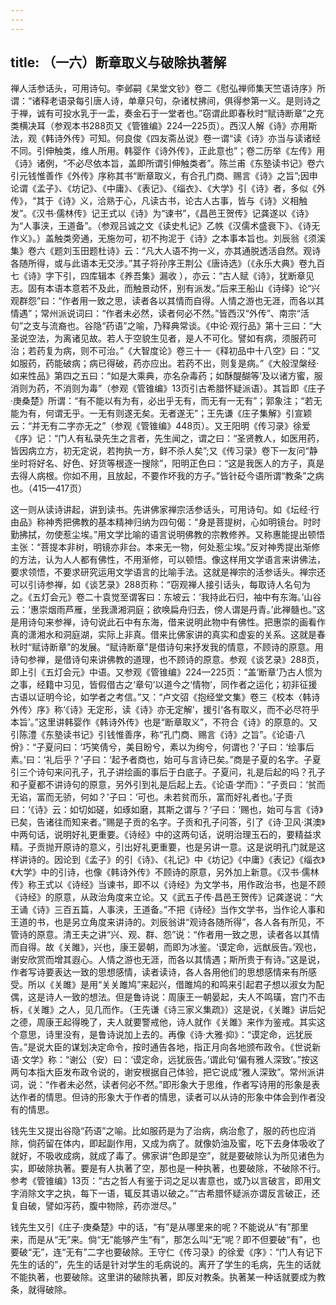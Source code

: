 ```yaml
---
---
---
```

title: （一六）断章取义与破除执著解
---




禅人活参话头，可用诗句。李邺嗣《杲堂文钞》卷二《慰弘禅师集天竺语诗序》所谓：“诸释老语录每引唐人诗，单章只句，杂诸杖拂间，俱得参第一义。是则诗之于禅，诚有可投水乳于一盂，奏金石于一堂者也。”窃谓此即春秋时“赋诗断章”之充类横决耳（参观本书288页又《管锥编》224—225页）。西汉人解《诗》亦用斯法，观《韩诗外传》可知。何良俊《四友斋丛说》卷一谓“读《诗》亦当与读诸经不同。引伸触类，维人所用。韩婴作《诗外传》，正此意也”；卷二历举《左传》用《诗》诸例，“不必尽依本旨，盖即所谓引伸触类者”。陈兰甫《东塾读书记》卷六引元钱惟善作《外传》序称其书“断章取义，有合孔门商、赐言《诗》之旨”;因申论谓《孟子》、《坊记》、《中庸》、《表记》、《缁衣》、《大学》引《诗》者，多似《外传》，“其于《诗》义，洽熟于心，凡读古书，论古人古事，皆与《诗》义相触发”。《汉书·儒林传》记王式以《诗》为“谏书”，《昌邑王贺传》记龚遂以《诗》为“人事浃，王道备”。（参观吕诚之文《读史札记》乙帙《汉儒术盛衰下》、《诗无作义》。）盖触类旁通，无施勿可，初不拘泥于《诗》之本事本旨也。刘辰翁《须溪集》卷六《题刘玉田题杜诗》云：“凡大人语不拘一义，亦其通脱透活自然。观诗各随所得，或与此语本无交涉。”其子将孙序王荆公《唐诗选》（《永乐大典》卷九百七《诗》字下引，四库辑本《养吾集》漏收 ），亦云：“古人赋《诗》，犹断章见志。固有本语本意若不及此，而触景动怀，别有派发。”后来王船山《诗绎》论“兴观群怨”曰：“作者用一致之思，读者各以其情而自得。人情之游也无涯，而各以其情遇”；常州派说词曰：“作者未必然，读者何必不然。”皆西汉“外传”、南宗“活句”之支与流裔也。谷隐“药语”之喻，乃释典常谈。《中论·观行品》第十三曰：“大圣说空法，为离诸见故。若人于空貌生见者，是人不可化。譬如有病，须服药可治；若药复为病，则不可治。”《大智度论》卷三十一《释初品中十八空》曰：“又如服药，药能破病；病已得破，药亦应出。若药不出，则复是病。”《大般涅槃经·如来性品》第四之五曰：“如是大乘典，亦名杂毒药；如酥醍醐等’及以诸方蜜，服消则为药，不消则为毒”（参观《管锥编》13页引古希腊怀疑派语）。其旨即《庄子·庚桑楚》所谓：“有不能以有为有，必出乎无有，而无有一无有”；郭象注；“若无能为有，何谓无乎。一无有则遂无矣。无者遂无”；王先谦《庄子集解》引宣颖云：“并无有二字亦无之”（参观《管锥编》448页）。又王阳明《传习录》徐爱《序》记：“门人有私录先生之言者，先生闻之，谓之曰：“圣贤教人，如医用药，皆因病立方，初无定说，若拘执一方，鲜不杀人矣”;又《传习录》卷下一友问“静坐时将好名、好色、好货等根逐一搜除”，阳明正色曰：“这是我医人的方子，真是去得人病根。你如不用，且放起，不要作坏我的方子。”皆针砭今语所谓“教条”之病也。（415—417页）

这一则从读诗讲起，讲到读书。先讲佛家禅宗活参话头，可用诗句。如《坛经·行由品》称神秀把佛教的基本精神归纳为四句偈：“身是菩提树，心如明镜台。时时勤拂拭，勿使惹尘埃。”用文学比喻的语言说明佛教的宗教修养。又称惠能提出顿悟主张：“菩提本非树，明镜亦非台。本来无一物，何处惹尘埃。”反对神秀提出渐修的方法，认为人人都有佛性，不用渐修，可以顿悟。像这样用文学语言来讲佛法，要求领悟，不要求研究运用文学语言的比喻手法。这就是禅宗的活参话头。禅宗还可以引诗参禅，如《谈艺录》288页称：“窃观禅人接引话头，每取诗人名句为之。《五灯会元》卷二十袁觉至谓客曰：东坡云：‘我持此石归，袖中有东海。’山谷云：‘惠崇烟雨芦雁，坐我潇湘洞庭；欲唤扁舟归去，傍人谓是丹青。’此禅髓也。”这是用诗句来参禅，诗句说此石中有东海，借来说明此物中有佛性。把惠崇的画看作真的潇湘水和洞庭湖，实际上非真。借来比佛家讲的真实和虚妄的关系。这就是春秋时“赋诗断章”的发展。“赋诗断章”是借诗句来抒发我的情意，不顾诗的原意。用诗句参禅，是借诗句来讲佛教的道理，也不顾诗的原意。参观《谈艺录》288页，即上引《五灯会元》中语。又参观《管锥编》224—225页：“盖‘断章’乃古人惯为之事，经籍中习见，皆假借古之‘章句’以道今之‘情物’，同作者之运化；初非征援古语以证明今论，如学者之考信。”又：“卢文弨《抱经堂文集》卷三《校本〈韩诗外传〉序》称‘《诗》无定形，读《诗》亦无定解’，援引‘各有取义，而不必尽符乎本旨’。”这里讲韩婴作《韩诗外传》也是“断章取义”，不符合《诗》的原意的。又引陈澧《东塾读书记》引钱惟善序，称“孔门商、赐言《诗》之旨”。《论语·八佾》：“子夏问曰：‘巧笑倩兮，美目盼兮，素以为绚兮，何谓也？’子曰：‘绘事后素。’曰：‘礼后乎？’子曰：‘起予者商也，始可与言诗已矣。”商是子夏的名字。子夏引三个诗句来问孔子，孔子讲绘画的事后于白底子。子夏问，礼是后起的吗？孔子和子夏都不讲诗句的原意，另外引到礼是后起上去。《论语·学而》：“子贡曰：‘贫而无谄，富而无骄，何如？’子曰：‘可也。未若贫而乐，富而好礼者也。’子贡曰：‘《诗》云：如切如磋，如琢如磨，其斯之谓与？’子曰：‘赐也，始可与言《诗》已矣，告诸往而知来者。”赐是子贡的名字。子贡和孔子问答，引了《诗·卫风·淇澳》中两句话，说明好礼更重要。《诗经》中的这两句话，说明治理玉石的，要精益求精。子贡抛开原诗的意义，引出好礼更重要，也是另讲一意。这是说明孔门就是这样讲诗的。因论到《孟子》的引《诗》、《礼记》中《坊记》《中庸》《表记》《缁衣》《大学》中的引诗，也像《韩诗外传》不顾诗的原意，另外加上新意。《汉书·儒林传》称王式以《诗经》当谏书，即不以《诗经》为文学书，用作政治书，也是不顾《诗经》的原意，从政治角度来立论。又《武五子传·昌邑王贺传》记龚遂说：“大王诵《诗》三百五篇，人事浃，王道备。”不把《诗经》当作文学书，当作论人事和王道的书，也是另立角度来讲诗的。刘辰翁讲“观诗各随所得”，各人各有所见，不管诗的原意。清王夫之讲“兴、观、群、怨”说：“作者用一致之思，读者各以其情而自得。故《关雎》，兴也，康王晏朝，而即为冰鉴。‘谟定命，远猷辰告。’观也，谢安欣赏而增其遐心。人情之游也无涯，而各以其情遇；斯所贵于有诗。”这是说，作者写诗要表达一致的思想感情，读者读诗，各人各用他们的思想感情来有所感受。所以《关雎》是用“关关雎鸠”来起兴，借雎鸠的和鸣来引起君子想以淑女为配偶，这是诗人一致的想法。但是鲁诗说：周康王一朝晏起，夫人不鸣璜，宫门不击柝，《关雎》之人，见几而作。（王先谦《诗三家义集疏》）这是说，《关雎》讲后妃之德，周康王起得晚了，夫人就要警戒他，诗人就作《关雎》来作为鉴戒。其实这个意思，诗里没有，是鲁诗说加上去的。再像《诗·大雅·抑》：“谟定命，远犹辰告。”是说大臣的谋划决定命令，按时通告各地，指正月向各地颁布政令。《世说新语·文学》称：“谢公（安）曰：‘谟定命，远犹辰告。’谓此句‘偏有雅人深致’。”按这两句本指大臣发布政令说的，谢安根据自己体验，把它说成“雅人深致”。常州派讲词，说：“作者未必然，读者何必不然。”即形象大于思维，作者写诗用的形象是表达作者的情思。但诗的形象大于作者的情思，读者可以从诗的形象中体会到作者没有的情思。

钱先生又提出谷隐“药语”之喻。比如服药是为了治病，病治愈了，服的药也应消除，倘药留在体内，即起副作用，又成为病了。就像奶油及蜜，吃下去身体吸收了就好，不吸收成病，就成了毒了。佛家讲“色即是空”，就是要破除认为所见诸色为实，即破除执著。要是有人执著了空，那也是一种执著，也要破除，不破除不行。参考《管锥编》13页：“古之哲人有鉴于词之足以害意也，或乃以言破言，即用文字消除文字之执，每下一语，辄反其语以破之。”“古希腊怀疑派亦谓反言破正，还复自破，譬如泻药，腹中物除，药亦泄尽。”

钱先生又引《庄子·庚桑楚》中的话，“有”是从哪里来的呢？不能说从“有”那里来，而是从“无”来。倘“无”能够产生“有”，那怎么叫“无”呢？即不但要破“有”，也要破“无”，连“无有”二字也要破除。王守仁《传习录》的徐爱《序》：“门人有记下先生的话的”，先生的话是针对学生的毛病说的。离开了学生的毛病，先生的话就不能执著，也要破除。这里讲的破除执著，即反对教条。执著某一种话就要成为教条，就得破除。